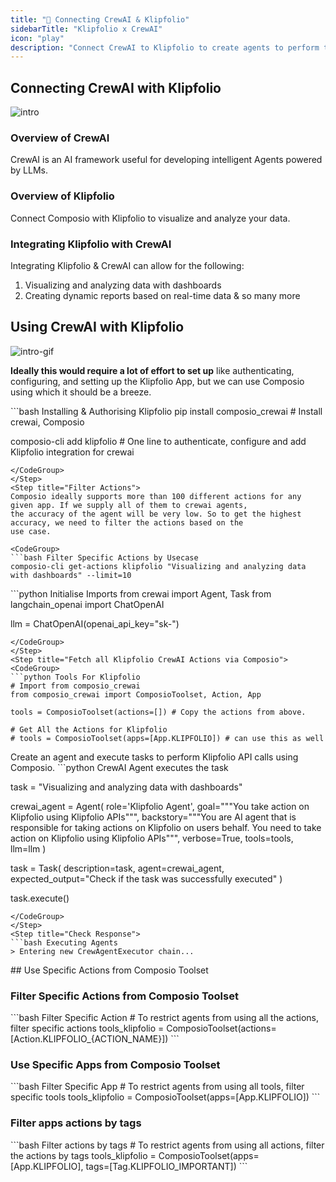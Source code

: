 ```yaml
---
title: "🚀 Connecting CrewAI & Klipfolio"
sidebarTitle: "Klipfolio x CrewAI"
icon: "play"
description: "Connect CrewAI to Klipfolio to create agents to perform tasks using natural language"
---
```


## Connecting CrewAI with Klipfolio
![intro](/media/intro.jpg)

### Overview of CrewAI

CrewAI is an AI framework useful for developing intelligent Agents powered by LLMs.

### Overview of Klipfolio

Connect Composio with Klipfolio to visualize and analyze your data.

### Integrating Klipfolio with CrewAI

Integrating Klipfolio & CrewAI can allow for the following:

1. Visualizing and analyzing data with dashboards
2. Creating dynamic reports based on real-time data
& so many more

## Using CrewAI with Klipfolio
![intro-gif](/media/intro.gif)
<Steps>
<Step title="Setting Up the Environment">

**Ideally this would require a lot of effort to set up** like authenticating, configuring, and setting up the Klipfolio App, but we can use Composio using which it should be a breeze.

<CodeGroup>
```bash Installing & Authorising Klipfolio
pip install composio_crewai # Install crewai, Composio 

composio-cli add klipfolio # One line to authenticate, configure and add Klipfolio integration for crewai
```
</CodeGroup>
</Step>
<Step title="Filter Actions">
Composio ideally supports more than 100 different actions for any given app. If we supply all of them to crewai agents, 
the accuracy of the agent will be very low. So to get the highest accuracy, we need to filter the actions based on the 
use case.

<CodeGroup>
```bash Filter Specific Actions by Usecase
composio-cli get-actions klipfolio "Visualizing and analyzing data with dashboards" --limit=10
```
</CodeGroup>

</Step>
<Step title="Import Base Packages">

<CodeGroup>
```python Initialise Imports
from crewai import Agent, Task
from langchain_openai import ChatOpenAI

llm = ChatOpenAI(openai_api_key="sk-<OPENAI KEY>")
```
</CodeGroup>
</Step>
<Step title="Fetch all Klipfolio CrewAI Actions via Composio">
<CodeGroup>
```python Tools For Klipfolio
# Import from composio_crewai
from composio_crewai import ComposioToolset, Action, App

tools = ComposioToolset(actions=[]) # Copy the actions from above. 

# Get All the Actions for Klipfolio
# tools = ComposioToolset(apps=[App.KLIPFOLIO]) # can use this as well
```
</CodeGroup>
</Step>
<Step title="Execute the Agent">
Create an agent and execute tasks to perform Klipfolio API calls using Composio. 
<CodeGroup>
```python CrewAI Agent executes the task

task = "Visualizing and analyzing data with dashboards"

crewai_agent = Agent(
    role='Klipfolio Agent',
    goal="""You take action on Klipfolio using Klipfolio APIs""",
    backstory="""You are AI agent that is responsible for taking actions on Klipfolio on users behalf. You need to take action on Klipfolio using Klipfolio APIs""",
    verbose=True,
    tools=tools,
    llm=llm
)

task = Task(
    description=task,
    agent=crewai_agent,
    expected_output="Check if the task was successfully executed"
)

task.execute()
```
</CodeGroup>
</Step>
<Step title="Check Response">
```bash Executing Agents
> Entering new CrewAgentExecutor chain...
```
</Step>
</Steps>
## Use Specific Actions from Composio Toolset

### Filter Specific Actions from Composio Toolset

<CodeGroup>
```bash Filter Specific Action
# To restrict agents from using all the actions, filter specific actions
tools_klipfolio = ComposioToolset(actions=[Action.KLIPFOLIO_{ACTION_NAME}])
```
</CodeGroup>

### Use Specific Apps from Composio Toolset
<CodeGroup>
```bash Filter Specific App
# To restrict agents from using all tools, filter specific tools
tools_klipfolio = ComposioToolset(apps=[App.KLIPFOLIO])
```
</CodeGroup>

### Filter apps actions by tags 
<CodeGroup>
```bash Filter actions by tags
# To restrict agents from using all actions, filter the actions by tags
tools_klipfolio = ComposioToolset(apps=[App.KLIPFOLIO], tags=[Tag.KLIPFOLIO_IMPORTANT])
```
</CodeGroup>